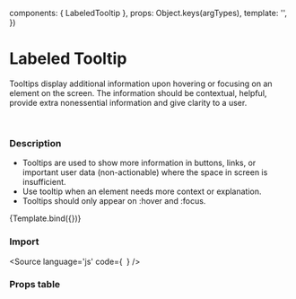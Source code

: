 

<Meta 
  title="Components/LabeledTooltip" 
  component={LabeledTooltip}
/>

  components: { LabeledTooltip },
  props:      Object.keys(argTypes),
  template:   '<LabeledTooltip v-bind="$props" />',
})


# Labeled Tooltip

Tooltips display additional information upon hovering or focusing on an element on the screen. The information should be contextual, helpful, provide extra nonessential information and give clarity to a user.

<br/>

### Description

- Tooltips are used to show more information in buttons, links, or important user data (non-actionable) where the space in screen is insufficient.
- Use tooltip when an element needs more context or explanation.
- Tooltips should only appear on :hover and :focus.

<Canvas>
  <Story
    name="LabeledTooltip"
    args={{
      status: 'Hello world',
      value: 'More context or explanation about an element.'
    }}>
    {Template.bind({})}
  </Story>
  
</Canvas>


### Import

<Source
  language='js'
  code={`
  `}
/>

### Props table

<ArgsTable of={LabeledTooltip} />


